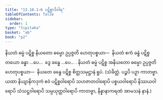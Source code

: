 ```yaml
---
title: "13.16.1–6 ပဋိစ္စာဒိဝါရ"
tableOfContents: false
sidebar:
  order: 1
type: "tipitaka"
basket: "ab"
book: "p2"
---
```



<DynamicBreadcrumb />

<Division number="329" book="p2" e="ch" v="38" p="497">

<Paragraph number="4766" book="p2">
နိယတံ ဓမ္မံ ပဋိစ္စ နိယတော ဓမ္မော ဥပ္ပဇ္ဇတိ ဟေတုပစ္စယာ—  နိယတံ ဧကံ ခန္ဓံ ပဋိစ္စ တယော ခန္ဓာ …ပေ…  ဒွေ ခန္ဓေ …ပေ… . နိယတံ ဓမ္မံ ပဋိစ္စ အနိယတော ဓမ္မော ဥပ္ပဇ္ဇတိ ဟေတုပစ္စယာ—  နိယတေ ခန္ဓေ ပဋိစ္စ စိတ္တသမုဋ္ဌာနံ ရူပံ. (သံခိတ္တံ. ပဉ္စပိ ပဉှာ ကာတဗ္ဗာ. ယထာ နိယျာနိကဒုကံ ဧဝံ ပဋိစ္စဝါရောပိ သဟဇာတဝါရောပိ ပစ္စယဝါရောပိ နိဿယဝါရောပိ သံသဋ္ဌဝါရောပိ သမ္ပယုတ္တဝါရောပိ ကာတဗ္ဗာ, နိန္နာနာကရဏံ အာမသနံ နာနံ.)
</Paragraph>
</Division>